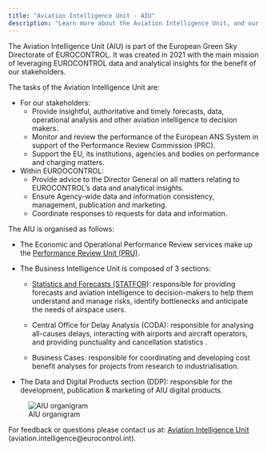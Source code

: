 ```yaml
---
title: "Aviation Intelligence Unit - AIU"
description: "Learn more about the Aviation Intelligence Unit, and our functions."
---
```


The Aviation Intelligence Unit (AIU) is part of the European Green Sky Directorate of EUROCONTROL. It was created in 2021 with the main mission of leveraging EUROCONTROL data and analytical insights for the benefit of our stakeholders.


The tasks of the Aviation Intelligence Unit are:

* For our stakeholders:
  * Provide insightful, authoritative and timely forecasts, data, operational analysis and other aviation intelligence to decision makers.
  * Monitor and review the performance of the European ANS System in support of the Performance Review Commission (PRC).
  * Support the EU, its institutions, agencies and bodies on performance and charging matters.

+ Within EUROOCONTROL:
  + Provide advice to the Director General on all matters relating to EUROCONTROL’s data and analytical insights.
  + Ensure Agency-wide data and information consistency, management, publication and marketing.
  + Coordinate responses to requests for data and information.


The AIU is organised as follows:

* The Economic and Operational Performance Review services make up the [Performance Review Unit (PRU)](/about/us).

* The Business Intelligence Unit is composed of 3 sections:

  + [Statistics and Forecasts (STATFOR)](https://www.eurocontrol.int/forecasting): responsible for providing forecasts and aviation intelligence to decision-makers to help them understand and manage risks, identify bottlenecks and anticipate the needs of airspace users.

  + Central Office for Delay Analysis (CODA): responsible for analysing all-causes delays, interacting with airports and aircraft operators, and providing punctuality and cancellation statistics .

  + Business Cases: responsible for coordinating and developing cost benefit analyses for projects from research to industrialisation.

* The Data and Digital Products section (DDP): responsible for the development, publication & marketing of AIU digital products.


![AIU organigram](aiu-organigram.png)


For feedback or questions please contact us at:
[Aviation Intelligence Unit](mailto:aviation.intelligence@eurocontrol.int)
(aviation.intelligence@eurocontrol.int).

